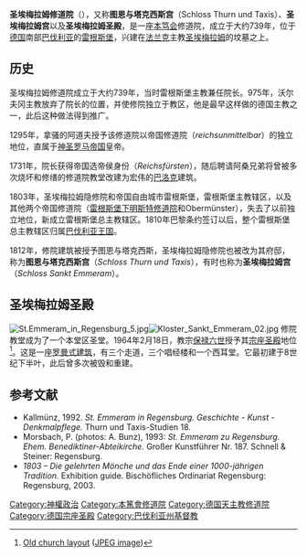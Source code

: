 {{Infobox Former Country
|native_name            = Reichsabtei Sankt Emmeram
|conventional_long_name = 圣埃梅拉姆帝国修道院
|common_name            = 圣埃梅拉姆修道院
|continent              = 欧洲
|region                 = 中欧
|country                = 德国
|era                    = 中世纪
|status                 = 修道院
|empire                 = 神圣罗马帝国
|government_type        = 神权政治
|year_start             = 1295年
|year_end               = 1803年
|event_pre              = 修道院成立
|date_pre               = 約739年
|event_start            = 从主教辖区独立
|date_start             = <!-- 975年 -->
|event1                 = 获得帝国修道院地位
|date_event1            = 1295年
|event2                 = 院长升为选帝侯
|date_event2            = 1731年
|event_end              = 并入总主教辖区¹
|date_end               = 1803年
|event_post             = 并入[[巴伐利亚王国|巴伐利亚]]
|date_post              = 1806年1月6日
|p1                     = 普法爾茨選侯國
|image_p1               = [[File:Palatinate_Arms.svg|20px]]
|s1                     = 雷根斯堡親王國
|image_s1               = [[File:Wappen_Regensburg.svg|20px]]
|image_flag             =
|image_coat             =
|image_map              = 
|image_map_caption      =
|capital                = 圣埃梅拉姆修道院
|footnotes              = 包括主教辖区、自由市和三个帝国修道院
}}
'''圣埃梅拉姆修道院'''（{{lang-de|Kloster Sankt Emmeram}}），又称'''图恩与塔克西斯宫'''（Schloss Thurn und Taxis）、'''圣埃梅拉姆宫'''以及'''圣埃梅拉姆圣殿'''，是一座[[本笃会|本笃会]]修道院，成立于大约739年，位于[[德国|德国]]南部[[巴伐利亚|巴伐利亚]]的[[雷根斯堡|雷根斯堡]]，兴建在[[法兰克|法兰克]]主教[[圣埃梅拉姆|圣埃梅拉姆]]的坟墓之上。

== 历史 ==
圣埃梅拉姆修道院成立于大约739年，当时雷根斯堡主教兼任院长。975年，沃尔夫冈主教放弃了院长的位置，并使修院独立于教区，他是最早这样做的德国主教之一，此后这种做法得到推广。

1295年，拿骚的阿道夫授予该修道院以帝国修道院（''reichsunmittelbar''）的独立地位，直属于[[神圣罗马帝国|神圣罗马帝国]]皇帝。

1731年，院长获得帝国选帝侯身份（''Reichsfürsten''），随后聘请阿桑兄弟将曾被多次烧坏和修缮的修道院教堂改建为宏伟的[[巴洛克|巴洛克]]建筑。

1803年，圣埃梅拉姆隐修院和帝国自由城市雷根斯堡，雷根斯堡主教辖区，以及其他两个帝国修道院（[[雷根斯堡下明斯特修道院|雷根斯堡下明斯特修道院]]和Obermünster），失去了以前独立地位，新成立雷根斯堡总主教辖区。1810年巴黎条约签订以后，整个雷根斯堡总主教辖区归属[[巴伐利亚王国|巴伐利亚王国]]。

1812年，修院建筑被授予图恩与塔克西斯，圣埃梅拉姆隐修院也被改为其府邸，称为'''图恩与塔克西斯宫'''（''Schloss Thurn und Taxis''），有时也称为'''圣埃梅拉姆宫'''（''Schloss Sankt Emmeram''）。

== 圣埃梅拉姆圣殿 ==
[[File:St.Emmeram_in_Regensburg_5.jpg|thumb]][[File:Kloster_Sankt_Emmeram_02.jpg|thumb]]
修院教堂成为了一个本堂区圣堂。1964年2月18日，教宗[[保禄六世|保禄六世]]授予其[[宗座圣殿|宗座圣殿]]地位<ref>[http://www.library.northwestern.edu/collections/garrett/kloster/regemme.jpg Old church layout] {{Wayback|url=http://www.library.northwestern.edu/collections/garrett/kloster/regemme.jpg |date=20051231194117 }} ([[JPEG|JPEG image]])</ref>。这是一座[[罗曼式建筑|罗曼式建筑]]，有三个走道，三个唱经楼和一个西耳堂。它最初建于8世纪下半叶，此后曾多次被毁和重建。

== 参考文献 ==
{{reflist}}
* Kallmünz, 1992. ''St. Emmeram in Regensburg. Geschichte - Kunst - Denkmalpflege.'' Thurn und Taxis-Studien 18.
* Morsbach, P. (photos: A. Bunz), 1993: ''St. Emmeram zu Regensburg. Ehem. Benediktiner-Abteikirche.'' Großer Kunstführer Nr. 187. Schnell & Steiner: Regensburg.
* ''1803 – Die gelehrten Mönche und das Ende einer 1000-jährigen Tradition.'' Exhibition guide. Bischöfliches Ordinariat Regensburg: Regensburg, 2003.

{{Commons category|St.Emmeram in Regensburg}}
{{coord|49|0|55|N|12|5|34|E|display=title|region:DE-BY_type:landmark_source:dewiki}}

{{巴伐利亚行政圈}}
{{Authority control}}
[[Category:神權政治|Category:神權政治]]
[[Category:本篤會修道院|Category:本篤會修道院]]
[[Category:德国天主教修道院|Category:德国天主教修道院]]
[[Category:德国宗座圣殿|Category:德国宗座圣殿]]
[[Category:巴伐利亚州基督教|Category:巴伐利亚州基督教]]